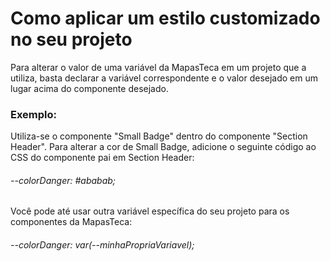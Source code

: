 
<Meta title="CSS / Utilização" />

# Como aplicar um estilo customizado no seu projeto

Para alterar o valor de uma variável da MapasTeca em um projeto que a utiliza, basta declarar a variável correspondente e o valor desejado em um lugar acima do componente desejado.

### Exemplo:
Utiliza-se o componente "Small Badge" dentro do componente "Section Header".
Para alterar a cor de Small Badge, adicione o seguinte código ao CSS do componente pai em Section Header:

###### --colorDanger: #ababab;

Você pode até usar outra variável específica do seu projeto para os componentes da MapasTeca:

###### --colorDanger: var(--minhaPropriaVariavel);
